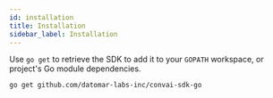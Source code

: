 ```yaml
---
id: installation
title: Installation
sidebar_label: Installation
---
```


Use ```go get``` to retrieve the SDK to add it to your ```GOPATH``` workspace, or project's Go module dependencies.

```zsh
go get github.com/datomar-labs-inc/convai-sdk-go
```